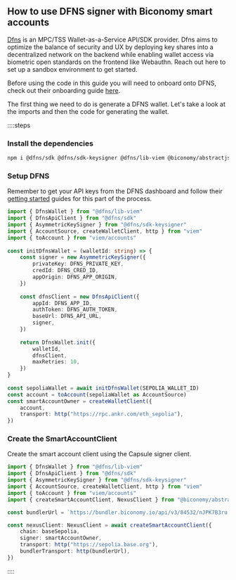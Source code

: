 ## How to use DFNS signer with Biconomy smart accounts

[Dfns](https://www.dfns.co/) is an MPC/TSS Wallet-as-a-Service API/SDK provider. Dfns aims to optimize the balance of security and UX by deploying key shares into a decentralized network on the backend while enabling wallet access via biometric open standards on the frontend like Webauthn. Reach out here to set up a sandbox environment to get started.

Before using the code in this guide you will need to onboard onto DFNS, check out their onboarding guide [here](https://docs.dfns.co/dfns-docs/getting-started/gettingstarted).

The first thing we need to do is generate a DFNS wallet. Let's take a look at the imports and then the code for generating the wallet.

::::steps

### Install the dependencies

```bash
npm i @dfns/sdk @dfns/sdk-keysigner @dfns/lib-viem @biconomy/abstractjs viem @rhinestone/module-sdk@0.2.3
```

### Setup DFNS

Remember to get your API keys from the DFNS dashboard and follow their [getting started](https://docs.dfns.co/dfns-docs/getting-started/gettingstarted) guides for this part of the process.
```ts
import { DfnsWallet } from "@dfns/lib-viem"
import { DfnsApiClient } from "@dfns/sdk"
import { AsymmetricKeySigner } from "@dfns/sdk-keysigner"
import { AccountSource, createWalletClient, http } from "viem"
import { toAccount } from "viem/accounts"
 
const initDfnsWallet = (walletId: string) => {
	const signer = new AsymmetricKeySigner({
		privateKey: DFNS_PRIVATE_KEY,
		credId: DFNS_CRED_ID,
		appOrigin: DFNS_APP_ORIGIN,
	})
 
	const dfnsClient = new DfnsApiClient({
		appId: DFNS_APP_ID,
		authToken: DFNS_AUTH_TOKEN,
		baseUrl: DFNS_API_URL,
		signer,
	})
 
	return DfnsWallet.init({
		walletId,
		dfnsClient,
		maxRetries: 10,
	})
}
 
const sepoliaWallet = await initDfnsWallet(SEPOLIA_WALLET_ID)
const account = toAccount(sepoliaWallet as AccountSource)
const smartAccountOwner = createWalletClient({
	account,
	transport: http("https://rpc.ankr.com/eth_sepolia"),
})
```

### Create the SmartAccountClient

Create the smart account client using the Capsule signer client. 

```ts
import { DfnsWallet } from "@dfns/lib-viem"
import { DfnsApiClient } from "@dfns/sdk"
import { AsymmetricKeySigner } from "@dfns/sdk-keysigner"
import { AccountSource, createWalletClient, http } from "viem"
import { toAccount } from "viem/accounts"
import { createSmartAccountClient, NexusClient } from "@biconomy/abstractjs";

const bundlerUrl = `https://bundler.biconomy.io/api/v3/84532/nJPK7B3ru.dd7f7861-190d-41bd-af80-6877f74b8f44`

const nexusClient: NexusClient = await createSmartAccountClient({
    chain: baseSepolia,
    signer: smartAccountOwner,
    transport: http("https://sepolia.base.org"),
    bundlerTransport: http(bundlerUrl),
})

```

::::